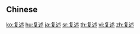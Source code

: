{{also|複述|復述}}
==Chinese==
{{zh-see|複述}}

[[ko:复述]]
[[hu:复述]]
[[ja:复述]]
[[sr:复述]]
[[th:复述]]
[[vi:复述]]
[[zh:复述]]
